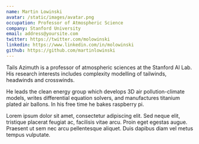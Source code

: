 ```yaml
---
name: Martin Lowinski
avatar: /static/images/avatar.png
occupation: Professor of Atmospheric Science
company: Stanford University
email: address@yoursite.com
twitter: https://twitter.com/molowinski
linkedin: https://www.linkedin.com/in/molowinski
github: https://github.com/martinlowinski
---
```


Tails Azimuth is a professor of atmospheric sciences at the Stanford AI Lab. His research interests includes complexity modelling of tailwinds, headwinds and crosswinds.

He leads the clean energy group which develops 3D air pollution-climate models, writes differential equation solvers, and manufactures titanium plated air ballons. In his free time he bakes raspberry pi.

Lorem ipsum dolor sit amet, consectetur adipiscing elit. Sed neque elit, tristique placerat feugiat ac, facilisis vitae arcu. Proin eget egestas augue. Praesent ut sem nec arcu pellentesque aliquet. Duis dapibus diam vel metus tempus vulputate.
